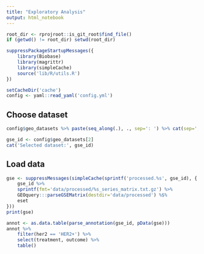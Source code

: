 ```yaml
---
title: "Exploratory Analysis"
output: html_notebook
---
```


```r
root_dir <- rprojroot::is_git_root$find_file()
if (getwd() != root_dir) setwd(root_dir)

suppressPackageStartupMessages({
    library(Biobase)
    library(magrittr)
    library(simpleCache)
    source('lib/R/utils.R')
})

setCacheDir('cache')
config <- yaml::read_yaml('config.yml')
```

## Choose dataset
```r
config$geo_datasets %>% paste(seq_along(.), ., sep=': ') %>% cat(sep=', ')
```
```r
gse_id <- config$geo_datasets[2]
cat('Selected dataset:', gse_id)
```

## Load data
```r
gse <- suppressMessages(simpleCache(sprintf('processed.%s', gse_id), {
    gse_id %>%
    sprintf(fmt='data/processed/%s_series_matrix.txt.gz') %>%
    GEOquery:::parseGSEMatrix(destdir='data/processed') %$%
    eset
}))
print(gse)
```
```r
annot <- as.data.table(parse_annotation(gse_id, pData(gse)))
annot %>%
    filter(her2 == 'HER2+') %>%
    select(treatment, outcome) %>%
    table()
```

